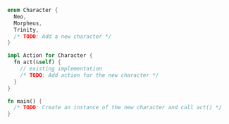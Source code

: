 ```rust
enum Character {
  Neo,
  Morpheus,
  Trinity,
  /* TODO: Add a new character */
}

impl Action for Character {
  fn act(&self) {
    // existing implementation
    /* TODO: Add action for the new character */
  }
}

fn main() {
  /* TODO: Create an instance of the new character and call act() */
}

```